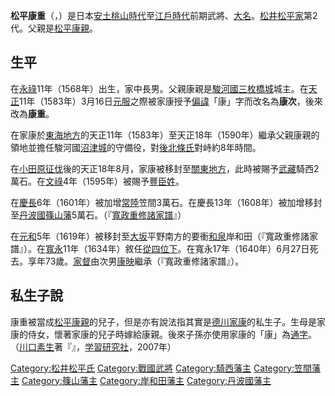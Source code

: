 {{unreferenced|time=2014-04-21T14:48:14+00:00}}
{{Infobox officeholder 
| name= 松平康重
| image= Matsudaira Yasushige cropped.jpg
| caption=

| order={{link-ja|岸和田藩|岸和田藩}}藩主
| term_start=1619年
| term_end=1640年
| predecessor= {{link-ja|小出吉英|小出吉英}}
| successor= {{link-ja|松平康映|松平康映}}

| order1={{link-ja|篠山藩|篠山藩}}藩主
| term_start1=1608年
| term_end1=1619年
| predecessor1= {{small|新設}}
| successor1= [[松平信吉|松平信吉]]

| order2={{link-ja|八上藩|八上藩}}藩主
| term_start2=1608年
| term_end2=1608年
| predecessor2= 空缺{{small|（上一任：[[前田茂勝|前田茂勝]]）}}
| successor2= {{small|廢藩}}

| order3={{link-ja|笠間藩|笠間藩}}藩主
| term_start3=1601年
| term_end3=1608年
| predecessor3= {{small|新設}}
| successor3= {{link-ja|小笠原吉次|小笠原吉次}}

| order4={{link-ja|騎西藩|騎西藩}}藩主
| term_start4=1590年
| term_end4=1601年
| predecessor4= {{small|新設}}
| successor4= {{link-ja|大久保忠常|大久保忠常}}

| birth_date=1568年<br>（[[永祿|永祿]]11年）
| birth_place= 
| death_date={{death date and age|1640|8|14|1568}}<br>（[[寬永|寬永]]17年6月27日）
| death_place= 
| module  = {{日本武士|child=yes
|時代= [[安土桃山時代|安土桃山時代]]－[[江戶時代|江戶時代]]前期
|幼名= 
|改名= 康次（初名）→康重
|别名= 次郎、左近丞（通稱）
|諡号= 
|神号= 
|戒名= 長安院殿龍譽淨和大居士
|洗禮名= 
|墓所= [[京都府|京都府]][[京都市|京都市]][[左京區|左京區]][[黑谷町|黑谷町]]的[[金戒光明寺|金戒光明寺]]<br>[[大阪府|大阪府]][[岸和田市|岸和田市]]南町的[[心蓮寺|心蓮寺]]跡
|朝廷官位= [[從四位下|從四位下]][[周防守|周防守]]
|幕府職位= 
|主君= [[德川家康|德川家康]]→[[德川秀忠|秀忠]]→[[德川家光|家光]]
|藩= [[武藏|武藏]][[騎西藩|騎西藩]]主→[[常陸|常陸]][[笠間藩|笠間藩]]主→[[丹波|丹波]][[篠山藩|篠山藩]]主→[[和泉國|和泉]][[岸和田藩|岸和田藩]]主
|氏族= [[松井松平家|松井松平家]]
|父= [[松平康親|松平康親]]
|母= [[松平重吉|松平重吉]]的女兒
|養父= 
|養母= 
|弟= [[松平忠喬|忠喬]]
|妹= 唐梅院
|正室= [[石川康通|石川康通]]的女兒
|繼室= [[德永壽昌|德永壽昌]]的女兒
|側室= 
|子= [[松平康政|康政]]、'''[[松平康映|康映]]'''、[[松平康命|康命]]、[[松平康紀|康紀]]、[[松平康敬|康敬]]、[[松平康久|康久]]
|女= 林（[[龜井政矩|龜井政矩]]正室）、慶壽院（[[小笠原長次|小笠原長次]]正室）、[[西園寺公滿|西園寺公滿]]室、[[牧野康成|牧野康成]]正室、[[松平利綱|松平利綱]]正室、[[竹中重義|竹中重義]]正室、[[岡田元直|岡田元直]]室、[[貫名重用|貫名重用]]室、[[貝塚氏|貝塚某]]室）
|養子= 
|養女= 
 }}
}}
'''松平康重'''（{{jpn|j=松平 康重|kana=まつだいら やすしげ|rm=Matsudaira Yasushige}}，{{bd|1568年||1640年|8月14日|}}）是日本[[安土桃山時代|安土桃山時代]]至[[江戶時代|江戶時代]]前期武將、[[大名_(稱謂)|大名]]。[[松井松平家|松井松平家]]第2代。父親是[[松平康親|松平康親]]。

== 生平 ==
在[[永祿|永祿]]11年（1568年）出生，家中長男。父親康親是[[駿河國|駿河國]][[三枚橋城|三枚橋城]]城主。在[[天正_(日本)|天正]]11年（1583年）3月16日[[元服|元服]]之際被家康授予[[偏諱|偏諱]]「康」字而改名為'''康次'''，後來改為'''康重'''。

在家康於[[東海地方|東海地方]]的天正11年（1583年）至天正18年（1590年）繼承父親康親的領地並擔任駿河國[[沼津城|沼津城]]的守備役，對[[後北條氏|後北條氏]]對峙約8年時間。

在[[小田原征伐|小田原征伐]]後的天正18年8月，家康被移封至[[關東地方|關東地方]]，此時被賜予[[武藏|武藏]]騎西2萬石。在[[文祿|文祿]]4年（1595年）被賜予[[豐臣氏|豐臣姓]]。

在[[慶長|慶長]]6年（1601年）被加增[[常陸|常陸]]笠間3萬石。在慶長13年（1608年）被加增移封至[[丹波國|丹波國]][[篠山藩|篠山藩]]5萬石。（『[[寬政重修諸家譜|寬政重修諸家譜]]』）

在[[元和_(日本)|元和]]5年（1619年）被移封至[[大阪市|大坂]]平野南方的要衝[[和泉國|和泉]]岸和田（『寬政重修諸家譜』）。在[[寬永|寬永]]11年（1634年）敘任[[從四位下|從四位下]]。在寬永17年（1640年）6月27日死去。享年73歲。[[家督|家督]]由次男[[松平康映|康映]]繼承（『寬政重修諸家譜』）。

== 私生子說 ==
康重被當成[[松平康親|松平康親]]的兒子，但是亦有說法指其實是[[德川家康|德川家康]]的私生子。生母是家康的侍女，懷著家康的兒子時嫁給康親。後來子孫亦使用家康的「康」為[[通字|通字]]。（[[川口素生|川口素生]]著『{{lang|ja|戦国武将、逸話の真実と謎}}』，[[学習研究社|学習研究社]]，2007年）


{{騎西藩主|松井松平氏||1590年－1601年}}
{{笠間藩主|松井松平氏||1601年－1608年}}
{{八上藩主|松井松平氏||1608年}}
{{篠山藩主|松井松平氏||1608年－1619年}}
{{岸和田藩主|松井松平氏|初代|1619年－1640年}}

[[Category:松井松平氏|Category:松井松平氏]]
[[Category:戰國武將|Category:戰國武將]]
[[Category:騎西藩主|Category:騎西藩主]]
[[Category:笠間藩主|Category:笠間藩主]]
[[Category:篠山藩主|Category:篠山藩主]]
[[Category:岸和田藩主|Category:岸和田藩主]]
[[Category:丹波國藩主|Category:丹波國藩主]]